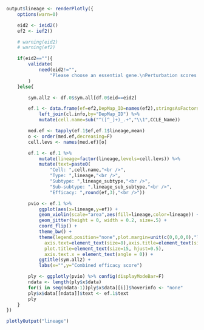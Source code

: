 ```r
output$lineage <- renderPlotly({
	options(warn=0)

	eid2 <- ieid2()
	ef2 <- ief2()

	# warning(eid2)
	# warning(ef2)

	if(eid2==""){
	    validate(
	      	need(eid2!="",
	      		"Please choose an essential gene.\nPerturbation scores across 423 cell lines for the gene will be shown here.")
		)
	}else{

		sym.all2 <- df.0$sym.all[df.0$eid==eid2]

		ef.1 <- data.frame(ef=ef2,DepMap_ID=names(ef2),stringsAsFactors=FALSE) %>%
			left_join(cl.info,by="DepMap_ID") %>%
			mutate(cell.name=sub("^([^_]+)_.+","\\1",CCLE_Name))

		med.ef <- tapply(ef.1$ef,ef.1$lineage,mean)
		o <- order(med.ef,decreasing=F)
		cell.levs <- names(med.ef)[o]

		ef.1 <- ef.1 %>% 
			mutate(lineage=factor(lineage,levels=cell.levs)) %>%
			mutate(text=paste0(
				"Cell: ",cell.name,"<br />",
				"Type: ",lineage,"<br />",
				"Subtype: ",lineage_subtype,"<br />",
				"Sub-subtype: ",lineage_sub_subtype,"<br />",
				"Efficacy: ",round(ef,3),"<br />"))

		pvio <- ef.1 %>%
			ggplot(aes(x=lineage,y=ef)) +
			geom_violin(scale="area",aes(fill=lineage,color=lineage)) +
			geom_jitter(height = 0, width = 0.2, size=.5) +
			coord_flip() +
			theme_bw() +
			theme(legend.position="none",plot.margin=unit(c(0,0,0,0),"lines"),
			  axis.text=element_text(size=8),axis.title=element_text(size=10),
			  plot.title=element_text(size=15, hjust=0.5),
			  axis.text.x = element_text(angle = 0)) +
			ggtitle(sym.all2) + 
			labs(x="",y="Combined efficacy score")

		ply <- ggplotly(pvio) %>% config(displayModeBar=F)
		ndata <- length(ply$x$data)
		for(i in seq(ndata-1))ply$x$data[[i]]$hoverinfo <- "none"
	    ply$x$data[[ndata]]$text <- ef.1$text
		ply
	}
})
```
```r
plotlyOutput("lineage")
```

